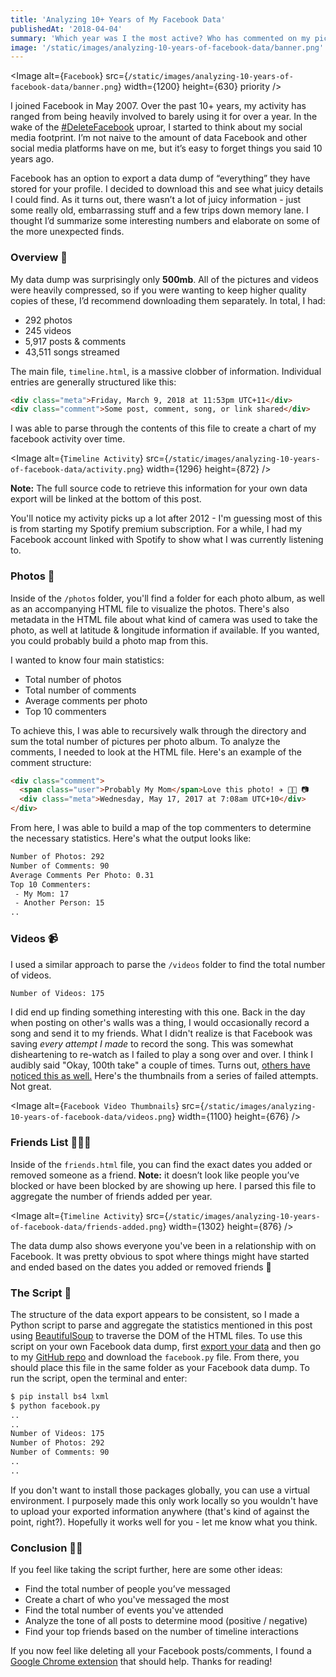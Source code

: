 ```yaml
---
title: 'Analyzing 10+ Years of My Facebook Data'
publishedAt: '2018-04-04'
summary: 'Which year was I the most active? Who has commented on my pictures the most? How many songs have I streamed?'
image: '/static/images/analyzing-10-years-of-facebook-data/banner.png'
---
```


<Image
  alt={`Facebook`}
  src={`/static/images/analyzing-10-years-of-facebook-data/banner.png`}
  width={1200}
  height={630}
  priority
/>

I joined Facebook in May 2007. Over the past 10+ years, my activity has ranged from being heavily involved to barely using it for over a year. In the wake of the [#DeleteFacebook](https://twitter.com/hashtag/deletefacebook) uproar, I started to think about my social media footprint. I’m not naive to the amount of data Facebook and other social media platforms have on me, but it’s easy to forget things you said 10 years ago.

Facebook has an option to export a data dump of “everything” they have stored for your profile. I decided to download this and see what juicy details I could find. As it turns out, there wasn’t a lot of juicy information - just some really old, embarrassing stuff and a few trips down memory lane. I thought I’d summarize some interesting numbers and elaborate on some of the more unexpected finds.

### Overview 📝

My data dump was surprisingly only **500mb**. All of the pictures and videos were heavily compressed, so if you were wanting to keep higher quality copies of these, I’d recommend downloading them separately. In total, I had:

- 292 photos
- 245 videos
- 5,917 posts & comments
- 43,511 songs streamed

The main file, `timeline.html`, is a massive clobber of information. Individual entries are generally structured like this:

```html
<div class="meta">Friday, March 9, 2018 at 11:53pm UTC+11</div>
<div class="comment">Some post, comment, song, or link shared</div>
```

I was able to parse through the contents of this file to create a chart of my facebook activity over time.

<Image
  alt={`Timeline Activity`}
  src={`/static/images/analyzing-10-years-of-facebook-data/activity.png`}
  width={1296}
  height={872}
/>

**Note:** The full source code to retrieve this information for your own data export will be linked at the bottom of this post.

You'll notice my activity picks up a lot after 2012 - I'm guessing most of this is from starting my Spotify premium subscription. For a while, I had my Facebook account linked with Spotify to show what I was currently listening to.

### Photos 📸

Inside of the `/photos` folder, you'll find a folder for each photo album, as well as an accompanying HTML file to visualize the photos. There's also metadata in the HTML file about what kind of camera was used to take the photo, as well at latitude & longitude information if available. If you wanted, you could probably build a photo map from this.

I wanted to know four main statistics:

- Total number of photos
- Total number of comments
- Average comments per photo
- Top 10 commenters

To achieve this, I was able to recursively walk through the directory and sum the total number of pictures per photo album. To analyze the comments, I needed to look at the HTML file. Here's an example of the comment structure:

```html
<div class="comment">
  <span class="user">Probably My Mom</span>Love this photo! ✈️ 🙌🏻 📷
  <div class="meta">Wednesday, May 17, 2017 at 7:08am UTC+10</div>
</div>
```

From here, I was able to build a map of the top commenters to determine the necessary statistics. Here's what the output looks like:

```bash
Number of Photos: 292
Number of Comments: 90
Average Comments Per Photo: 0.31
Top 10 Commenters:
 - My Mom: 17
 - Another Person: 15
..
```

### Videos 📹

I used a similar approach to parse the `/videos` folder to find the total number of videos.

```bash
Number of Videos: 175
```

I did end up finding something interesting with this one. Back in the day when posting on other's walls was a thing, I would occasionally record a song and send it to my friends. What I didn't realize is that Facebook was saving _every attempt I made_ to record the song. This was somewhat disheartening to re-watch as I failed to play a song over and over. I think I audibly said "Okay, 100th take" a couple of times. Turns out, [others have noticed this as well.](http://nymag.com/selectall/2018/03/facebook-secretly-saved-videos-users-deleted.html) Here's the thumbnails from a series of failed attempts. Not great.

<Image
  alt={`Facebook Video Thumbnails`}
  src={`/static/images/analyzing-10-years-of-facebook-data/videos.png`}
  width={1100}
  height={676}
/>

### Friends List 🙋🏼‍♂️

Inside of the `friends.html` file, you can find the exact dates you added or removed someone as a friend. **Note:** it doesn’t look like people you’ve blocked or have been blocked by are showing up here. I parsed this file to aggregate the number of friends added per year.

<Image
  alt={`Timeline Activity`}
  src={`/static/images/analyzing-10-years-of-facebook-data/friends-added.png`}
  width={1302}
  height={876}
/>

The data dump also shows everyone you've been in a relationship with on Facebook. It was pretty obvious to spot where things might have started and ended based on the dates you added or removed friends 👀

### The Script 🎉

The structure of the data export appears to be consistent, so I made a Python script to parse and aggregate the statistics mentioned in this post using [BeautifulSoup](https://pypi.python.org/pypi/beautifulsoup4) to traverse the DOM of the HTML files. To use this script on your own Facebook data dump, first [export your data](https://www.facebook.com/help/131112897028467) and then go to my [GitHub repo](https://github.com/leerob/facebook-data-analyzer) and download the `facebook.py` file. From there, you should place this file in the same folder as your Facebook data dump. To run the script, open the terminal and enter:

```bash
$ pip install bs4 lxml
$ python facebook.py
..
..
Number of Videos: 175
Number of Photos: 292
Number of Comments: 90
..
..
```

If you don't want to install those packages globally, you can use a virtual environment. I purposely made this only work locally so you wouldn't have to upload your exported information anywhere (that's kind of against the point, right?). Hopefully it works well for you - let me know what you think.

### Conclusion 👏🏼

If you feel like taking the script further, here are some other ideas:

- Find the total number of people you’ve messaged
- Create a chart of who you've messaged the most
- Find the total number of events you've attended
- Analyze the tone of all posts to determine mood (positive / negative)
- Find your top friends based on the number of timeline interactions

If you now feel like deleting all your Facebook posts/comments, I found a [Google Chrome extension](https://chrome.google.com/webstore/detail/social-book-post-manager/ljfidlkcmdmmibngdfikhffffdmphjae?hl=en-US) that should help.
Thanks for reading!
